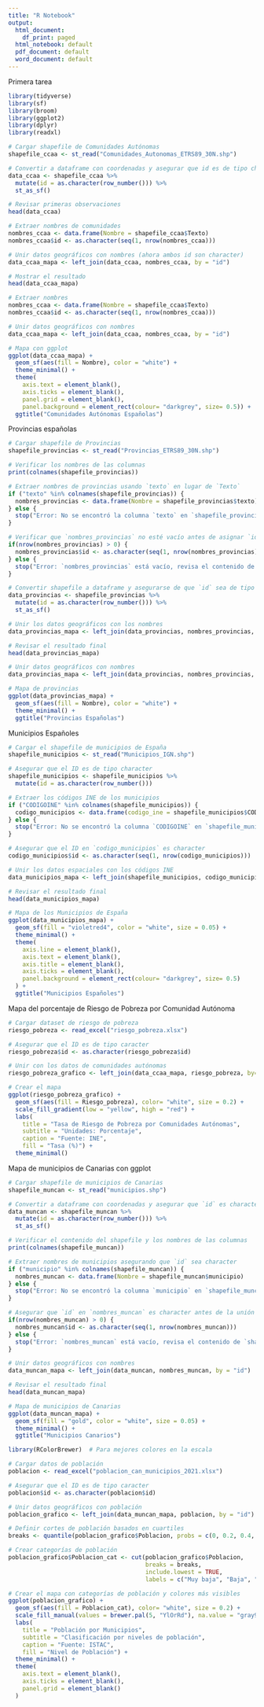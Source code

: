 ```yaml
---
title: "R Notebook"
output:
  html_document:
    df_print: paged
  html_notebook: default
  pdf_document: default
  word_document: default
---
```

Primera tarea


```r
library(tidyverse)
library(sf)
library(broom)
library(ggplot2)
library(dplyr)
library(readxl)
```


```r
# Cargar shapefile de Comunidades Autónomas
shapefile_ccaa <- st_read("Comunidades_Autonomas_ETRS89_30N.shp")

# Convertir a dataframe con coordenadas y asegurar que id es de tipo character
data_ccaa <- shapefile_ccaa %>%
  mutate(id = as.character(row_number())) %>%
  st_as_sf()

# Revisar primeras observaciones
head(data_ccaa)

# Extraer nombres de comunidades
nombres_ccaa <- data.frame(Nombre = shapefile_ccaa$Texto)
nombres_ccaa$id <- as.character(seq(1, nrow(nombres_ccaa)))

# Unir datos geográficos con nombres (ahora ambos id son character)
data_ccaa_mapa <- left_join(data_ccaa, nombres_ccaa, by = "id")

# Mostrar el resultado
head(data_ccaa_mapa)

# Extraer nombres
nombres_ccaa <- data.frame(Nombre = shapefile_ccaa$Texto)
nombres_ccaa$id <- as.character(seq(1, nrow(nombres_ccaa)))

# Unir datos geográficos con nombres
data_ccaa_mapa <- left_join(data_ccaa, nombres_ccaa, by = "id")

# Mapa con ggplot
ggplot(data_ccaa_mapa) +
  geom_sf(aes(fill = Nombre), color = "white") +
  theme_minimal() +
  theme(
    axis.text = element_blank(),
    axis.ticks = element_blank(),
    panel.grid = element_blank(),
    panel.background = element_rect(colour= "darkgrey", size= 0.5)) +
  ggtitle("Comunidades Autónomas Españolas")
```


Provincias españolas

```r
# Cargar shapefile de Provincias
shapefile_provincias <- st_read("Provincias_ETRS89_30N.shp")

# Verificar los nombres de las columnas
print(colnames(shapefile_provincias)) 

# Extraer nombres de provincias usando `texto` en lugar de `Texto`
if ("texto" %in% colnames(shapefile_provincias)) {
  nombres_provincias <- data.frame(Nombre = shapefile_provincias$texto)
} else {
  stop("Error: No se encontró la columna `texto` en `shapefile_provincias`.")
}

# Verificar que `nombres_provincias` no esté vacío antes de asignar `id`
if(nrow(nombres_provincias) > 0) {
  nombres_provincias$id <- as.character(seq(1, nrow(nombres_provincias)))
} else {
  stop("Error: `nombres_provincias` está vacío, revisa el contenido de `shapefile_provincias`.")
}

# Convertir shapefile a dataframe y asegurarse de que `id` sea de tipo character
data_provincias <- shapefile_provincias %>%
  mutate(id = as.character(row_number())) %>%
  st_as_sf()

# Unir los datos geográficos con los nombres
data_provincias_mapa <- left_join(data_provincias, nombres_provincias, by = "id")

# Revisar el resultado final
head(data_provincias_mapa)

# Unir datos geográficos con nombres
data_provincias_mapa <- left_join(data_provincias, nombres_provincias, by = "id")

# Mapa de provincias
ggplot(data_provincias_mapa) +
  geom_sf(aes(fill = Nombre), color = "white") +
  theme_minimal() +
  ggtitle("Provincias Españolas")
```

Municipios Españoles
```r
# Cargar el shapefile de municipios de España
shapefile_municipios <- st_read("Municipios_IGN.shp")

# Asegurar que el ID es de tipo character
shapefile_municipios <- shapefile_municipios %>%
  mutate(id = as.character(row_number()))

# Extraer los códigos INE de los municipios
if ("CODIGOINE" %in% colnames(shapefile_municipios)) {
  codigo_municipios <- data.frame(codigo_ine = shapefile_municipios$CODIGOINE)
} else {
  stop("Error: No se encontró la columna `CODIGOINE` en `shapefile_municipios`.")
}

# Asegurar que el ID en `codigo_municipios` es character
codigo_municipios$id <- as.character(seq(1, nrow(codigo_municipios)))

# Unir los datos espaciales con los códigos INE
data_municipios_mapa <- left_join(shapefile_municipios, codigo_municipios, by = "id")

# Revisar el resultado final
head(data_municipios_mapa)

# Mapa de los Municipios de España
ggplot(data_municipios_mapa) +
  geom_sf(fill = "violetred4", color = "white", size = 0.05) +
  theme_minimal() +
  theme(
    axis.line = element_blank(),
    axis.text = element_blank(),
    axis.title = element_blank(),
    axis.ticks = element_blank(),
    panel.background = element_rect(colour= "darkgrey", size= 0.5)
  ) +
  ggtitle("Municipios Españoles")
```


Mapa del porcentaje de Riesgo de Pobreza por Comunidad Autónoma

```r
# Cargar dataset de riesgo de pobreza
riesgo_pobreza <- read_excel("riesgo_pobreza.xlsx")

# Asegurar que el ID es de tipo caracter
riesgo_pobreza$id <- as.character(riesgo_pobreza$id)

# Unir con los datos de comunidades autónomas
riesgo_pobreza_grafico <- left_join(data_ccaa_mapa, riesgo_pobreza, by= "id")

# Crear el mapa
ggplot(riesgo_pobreza_grafico) +
  geom_sf(aes(fill = Riesgo_pobreza), color= "white", size = 0.2) +
  scale_fill_gradient(low = "yellow", high = "red") +
  labs(
    title = "Tasa de Riesgo de Pobreza por Comunidades Autónomas",
    subtitle = "Unidades: Porcentaje",
    caption = "Fuente: INE",
    fill = "Tasa (%)") +
  theme_minimal()
```


Mapa de municipios de Canarias con ggplot

```r
# Cargar shapefile de municipios de Canarias
shapefile_muncan <- st_read("municipios.shp")

# Convertir a dataframe con coordenadas y asegurar que `id` es character
data_muncan <- shapefile_muncan %>%
  mutate(id = as.character(row_number())) %>%
  st_as_sf()

# Verificar el contenido del shapefile y los nombres de las columnas
print(colnames(shapefile_muncan))

# Extraer nombres de municipios asegurando que `id` sea character
if ("municipio" %in% colnames(shapefile_muncan)) {
  nombres_muncan <- data.frame(Nombre = shapefile_muncan$municipio)
} else {
  stop("Error: No se encontró la columna `municipio` en `shapefile_muncan`.")
}

# Asegurar que `id` en `nombres_muncan` es character antes de la unión
if(nrow(nombres_muncan) > 0) {
  nombres_muncan$id <- as.character(seq(1, nrow(nombres_muncan)))
} else {
  stop("Error: `nombres_muncan` está vacío, revisa el contenido de `shapefile_muncan`.")
}

# Unir datos geográficos con nombres
data_muncan_mapa <- left_join(data_muncan, nombres_muncan, by = "id")

# Revisar el resultado final
head(data_muncan_mapa)

# Mapa de municipios de Canarias
ggplot(data_muncan_mapa) +
  geom_sf(fill = "gold", color = "white", size = 0.05) +
  theme_minimal() +
  ggtitle("Municipios Canarios")
```

```r
library(RColorBrewer)  # Para mejores colores en la escala

# Cargar datos de población
poblacion <- read_excel("poblacion_can_municipios_2021.xlsx")

# Asegurar que el ID es de tipo caracter
poblacion$id <- as.character(poblacion$id)

# Unir datos geográficos con población
poblacion_grafico <- left_join(data_muncan_mapa, poblacion, by = "id")

# Definir cortes de población basados en cuartiles
breaks <- quantile(poblacion_grafico$Poblacion, probs = c(0, 0.2, 0.4, 0.6, 0.8, 1), na.rm = TRUE)

# Crear categorías de población
poblacion_grafico$Poblacion_cat <- cut(poblacion_grafico$Poblacion, 
                                       breaks = breaks, 
                                       include.lowest = TRUE, 
                                       labels = c("Muy baja", "Baja", "Media", "Alta", "Muy alta"))

# Crear el mapa con categorías de población y colores más visibles
ggplot(poblacion_grafico) +
  geom_sf(aes(fill = Poblacion_cat), color= "white", size = 0.2) +
  scale_fill_manual(values = brewer.pal(5, "YlOrRd"), na.value = "gray90") +
  labs(
    title = "Población por Municipios",
    subtitle = "Clasificación por niveles de población",
    caption = "Fuente: ISTAC",
    fill = "Nivel de Población") +
  theme_minimal() +
  theme(
    axis.text = element_blank(),
    axis.ticks = element_blank(),
    panel.grid = element_blank()
  )
```


